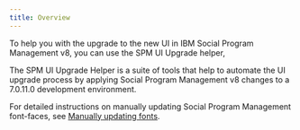 ```yaml
---
title: Overview
---
```


To help you with the upgrade to the new UI in IBM Social Program Management v8, you can use the SPM UI Upgrade helper,

The SPM UI Upgrade Helper is a suite of tools that help to automate the UI upgrade process by applying Social Program Management v8 changes to a 7.0.11.0 development environment.

For detailed instructions on manually updating Social Program Management font-faces, see [Manually updating fonts](customer/customer_font_replacement).
